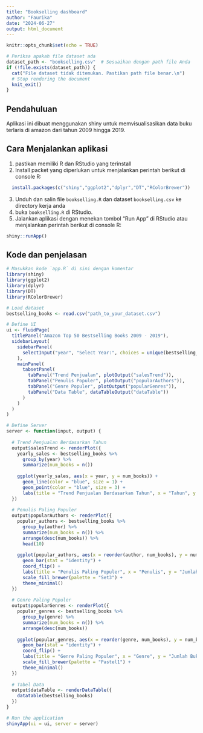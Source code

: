 ```yaml
---
title: "Bookselling dashboard"
author: "Faurika"
date: "2024-06-27"
output: html_document
---
```


```r
knitr::opts_chunk$set(echo = TRUE)

# Periksa apakah file dataset ada
dataset_path <- "bookselling.csv"  # Sesuaikan dengan path file Anda
if (!file.exists(dataset_path)) {
  cat("File dataset tidak ditemukan. Pastikan path file benar.\n")
  # Stop rendering the document
  knit_exit()
}
```

## Pendahuluan

Aplikasi ini dibuat menggunakan shiny untuk memvisualisasikan data buku terlaris di amazon dari tahun 2009 hingga 2019.

## Cara Menjalankan aplikasi
1. pastikan memiliki R dan RStudio yang terinstall
2. Install packet yang diperlukan untuk menjalankan perintah berikut di console R:

```r
  install.packages(c("shiny","ggplot2","dplyr","DT","RColorBrewer"))
```

3. Unduh dan salin file `bookselling.R` dan dataset `bookselling.csv` ke directory kerja anda
4. buka `bookselling.R` di RStudio.
5. Jalankan aplikasi dengan menekan tombol "Run App" di RStudio atau menjalankan perintah berikut di console R:

```r
shiny::runApp()

```

## Kode dan penjelasan

```r
# Masukkan kode `app.R` di sini dengan komentar
library(shiny)
library(ggplot2)
library(dplyr)
library(DT)
library(RColorBrewer)

# Load dataset
bestselling_books <- read.csv("path_to_your_dataset.csv")

# Define UI
ui <- fluidPage(
  titlePanel("Amazon Top 50 Bestselling Books 2009 - 2019"),
  sidebarLayout(
    sidebarPanel(
      selectInput("year", "Select Year:", choices = unique(bestselling_books$year), selected = unique(bestselling_books$year)[1])
    ),
    mainPanel(
      tabsetPanel(
        tabPanel("Trend Penjualan", plotOutput("salesTrend")),
        tabPanel("Penulis Populer", plotOutput("popularAuthors")),
        tabPanel("Genre Populer", plotOutput("popularGenres")),
        tabPanel("Data Table", dataTableOutput("dataTable"))
      )
    )
  )
)

# Define Server
server <- function(input, output) {
  
  # Trend Penjualan Berdasarkan Tahun
  output$salesTrend <- renderPlot({
    yearly_sales <- bestselling_books %>%
      group_by(year) %>%
      summarize(num_books = n())
    
    ggplot(yearly_sales, aes(x = year, y = num_books)) +
      geom_line(color = "blue", size = 1) +
      geom_point(color = "blue", size = 3) +
      labs(title = "Trend Penjualan Berdasarkan Tahun", x = "Tahun", y = "Jumlah Buku")
  })
  
  # Penulis Paling Populer
  output$popularAuthors <- renderPlot({
    popular_authors <- bestselling_books %>%
      group_by(author) %>%
      summarize(num_books = n()) %>%
      arrange(desc(num_books)) %>%
      head(10)
    
    ggplot(popular_authors, aes(x = reorder(author, num_books), y = num_books, fill = author)) +
      geom_bar(stat = "identity") +
      coord_flip() +
      labs(title = "Penulis Paling Populer", x = "Penulis", y = "Jumlah Buku") +
      scale_fill_brewer(palette = "Set3") + 
      theme_minimal()
  })
  
  # Genre Paling Populer
  output$popularGenres <- renderPlot({
    popular_genres <- bestselling_books %>%
      group_by(genre) %>%
      summarize(num_books = n()) %>%
      arrange(desc(num_books))
    
    ggplot(popular_genres, aes(x = reorder(genre, num_books), y = num_books, fill = genre)) +
      geom_bar(stat = "identity") +
      coord_flip() +
      labs(title = "Genre Paling Populer", x = "Genre", y = "Jumlah Buku") +
      scale_fill_brewer(palette = "Pastel1") +
      theme_minimal()
  })
  
  # Tabel Data
  output$dataTable <- renderDataTable({
    datatable(bestselling_books)
  })
}

# Run the application
shinyApp(ui = ui, server = server)

```


